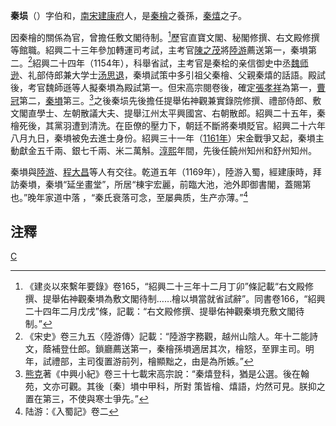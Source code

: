 '''秦埙'''（{{bd|1137年||？|}}）字伯和，[[南宋|南宋]][[建康府|建康府]]人，是[[秦檜|秦檜]]之養孫，[[秦熺|秦熺]]之子。

因秦檜的關係為官，曾擔任敷文閣待制。<ref>《建炎以來繫年要錄》卷165，“紹興二十三年十二月丁卯”條記載“右文殿修撰、提舉佑神觀秦塤為敷文閣待制……檜以塤當就省試辭”。同書卷166，“紹興二十四年二月戊戌”條，記載：“右文殿修撰、提舉佑神觀秦塤充敷文閣待制。”</ref>歷官直寶文閣、秘閣修撰、右文殿修撰等館職。紹興二十三年參加轉運司考試，主考官[[陳之茂|陳之茂]]將[[陸游|陸游]]薦送第一，秦塤第二。<ref>《宋史》卷三九五〈陸游傳〉記載：“陸游字務觀，越州山陰人。年十二能詩文，蔭補登仕郎。鎖廳薦送第一，秦檜孫塤適居其次，檜怒，至罪主司。明年，試禮部，主司復置游前列，檜顯黜之，由是為所嫉。”</ref>紹興二十四年（1154年），科舉省試，主考官是秦桧的亲信御史中丞[[魏师逊|魏师逊]]、礼部侍郎兼大学士[[汤思退|汤思退]]，秦塤試策中多引祖父秦檜、父親秦熺的話語。殿試後，考官魏師遜等人擬秦塤為殿試第一。但宋高宗閱卷後，確定[[張孝祥|張孝祥]]為第一，[[曹冠|曹冠]]第二，[[秦塤|秦塤]]第三。<ref>[[熊克|熊克]]著《中興小紀》卷三十七載宋高宗說：“秦熺登科，猶是公選。後在翰苑，文亦可觀。其後〔秦〕塤中甲科，所對
策皆檜、熺語，灼然可見。朕抑之置在第三，不使與寒士爭先。”</ref>之後秦埙先後擔任提舉佑神觀兼實錄院修撰、禮部侍郎、敷文閣直學士、左朝散議大夫、提舉江州太平興國宮、右朝散郎。紹興二十五年，秦檜死後，其黨羽遭到清洗。在臣僚的壓力下，朝廷不斷將秦塤貶官。紹興二十六年八月九日，秦塤被免去進士身份。紹興三十一年（[[1161年|1161年]]）宋金戰爭又起，秦塤主動獻金五千兩、銀七千兩、米二萬斛。[[淳熙|淳熙]]年間，先後任饒州知州和舒州知州。

秦塤與[[陸游|陸游]]、[[程大昌|程大昌]]等人有交往。乾道五年（1169年），陸游入蜀，經建康時，拜訪秦塤，秦塤“延坐畫堂”，所居“棟宇宏麗，前臨大池，池外即御書閣，蓋賜第也。”晚年家道中落 ，“秦氏衰落可念，至屡典质，生产亦薄。”<ref>陆游：《入蜀記》卷二</ref>

== 注釋 ==
{{reflist}}

[[Category:南宋官員|C]]